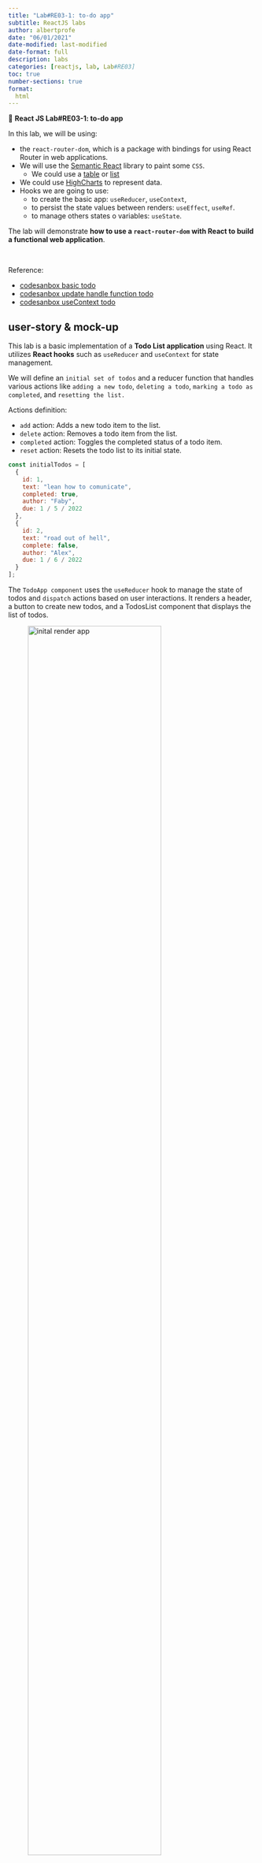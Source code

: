 ```yaml
---
title: "Lab#RE03-1: to-do app"
subtitle: ReactJS labs
author: albertprofe
date: "06/01/2021"
date-modified: last-modified
date-format: full
description: labs
categories: [reactjs, lab, Lab#RE03]
toc: true
number-sections: true
format:
  html
---
```


::: {.labs}
📘 **React JS Lab#RE03-1: to-do app**

In this lab, we will be using:

- the ``react-router-dom``, which is a package with bindings for using React Router in web applications.
- We will use the [Semantic React](https://react.semantic-ui.com/){.external} library to paint some `CSS`.
  - We could use a [table](https://react.semantic-ui.com/collections/table/){.external} or [list](https://react.semantic-ui.com/elements/list/){.exteranal}
- We could use [HighCharts](https://www.highcharts.com/){.external} to represent data.
- Hooks we are going to use:
  - to create the basic app: `useReducer`, `useContext`, 
  - to persist the state values between renders: `useEffect`, `useRef`.
  - to manage others states o variables: `useState`.

The lab will demonstrate **how to use a ``react-router-dom`` with React to build a functional web application**.
:::

</br>

Reference:

- [codesanbox basic todo](https://codesandbox.io/s/todo-app-1-oh3324){.external}
- [codesanbox update handle function todo](https://codesandbox.io/s/todo-app-1-update-1oqrbq){.external}
- [codesanbox useContext todo](https://codesandbox.io/s/todo-app-2-6cfpry){.external}


## user-story & mock-up

This lab is a basic implementation of a **Todo List application** using React. It utilizes **React hooks** such as `useReducer` and `useContext` for state management.

We will define an `initial set of todos` and a reducer function that handles various actions like `adding a new todo`, `deleting a todo`, `marking a todo as completed`, and `resetting the list.`

Actions definition:

- `add` action: Adds a new todo item to the list.
- ``delete`` action: Removes a todo item from the list.
- ``completed`` action: Toggles the completed status of a todo item.
- ``reset`` action: Resets the todo list to its initial state.

```js
const initialTodos = [
  {
    id: 1,
    text: "lean how to comunicate",
    completed: true,
    author: "Faby",
    due: 1 / 5 / 2022
  },
  {
    id: 2,
    text: "road out of hell",
    complete: false,
    author: "Alex",
    due: 1 / 6 / 2022
  }
];
```

The `TodoApp component` uses the `useReducer` hook to manage the state of todos and `dispatch` actions based on user interactions. It renders a header, a button to create new todos, and a TodosList component that displays the list of todos.

![inital render app](/images/reactjs/lab-re-3-1.png){width="80%"}

![calendar picker to set date](/images/reactjs/lab-re-3-2.png){width="80%"}

![creating new todos](/images/reactjs/lab-re-3-3.png){width="80%"}

## step-by-step code

### Project creation

::: {.column-margin}
![step-by-step cheatsheet](/images/reactjs/todo-app-reducer-context.png){width="30%"}
:::

First at all we create the React project with `Route` and `Semantic` css Library.

Then, the reducer component: `<ToDoApp />`.

It uses React's `useReducer` hook to manage the state of the todo items. The initial todos are predefined, and the app supports actions like adding a new todo, deleting a todo, and marking a todo as completed. The state of the todos is stored in an array.

We crete a placeholder `useReducer`:

```js
import { Button, Input, Checkbox } from "semantic-ui-react";
import { useReducer } from "react";

const initialTodos = [
  {
    id: 1,
    text: "lean how to comunicate",
    completed: true,
    author: "Faby",
    due: 1 / 5 / 2022
  },
  {
    id: 2,
    text: "road out of hell",
    complete: false,
    author: "Alex",
    due: 1 / 6 / 2022
  }
];

function reducer(state, action) {
  switch (action.type) {
    case "bla": {
      return;
    }
    case "blabla": {
      return;
    }
    default: {
      return state;
    }
  }};


export default function ToDoApp(){
    const [state, dispacher] = useReducer (reducer, initialTodos);

    return (
      <>
        <br />
        <span>ToDo</span>
        <Button>Delete</Button>
        <Input placeholder="Write something" />
        <Checkbox toggle />
        <br />
      </>
    );
};
```

### create new todo

Step-by-step new todo creation:

1. The `<Button>` component is rendered with an **onClick event handler**,
2. when the button is clicked, it **dispatches** an action of type `"add"` using the `dispatch` function
3. and calls the `reducer`.
4. The `reducer` executes a case `add` creating a new state.
5. As a new state is created,
6. a new render is painted.

::: {.column-margin}
![Highchart Pie example](/images/reactjs/lab-re-2-19.png){}
::::

```js
import { Button, Input, Checkbox } from "semantic-ui-react";
import { useReducer } from "react";

const initialTodos = [
  // todos objects
];

function reducer(state, action) {
  switch (action.type) {
     case "add": {
      return [
        ...state,
        {
          id: Date.now(),
          text: "",
          author: "",
          due: "",
          completed: false
        }
      ];
    }
    case "blabla": {
      return;
    }
    default: {
      return state;
    }
  }};


export default function ToDoApp(){
    const [state, dispatch] = useReducer(reducer, initialTodos);

    return (
      <>
      <div style={{margin: "40px"}}>        
        <br />
        <Button onClick={
          () => dispatch({ type: "add" })}>Create Todo</Button>
        <br />
        <span>todo id</span> {" "}
        <Button>Delete</Button>
        <Input placeholder="Write something" />
        <Checkbox toggle />
        <br />
        </div>

      </>
    );
};
```

The `<Button>` component is rendered with an **onClick event handler**. When the button is clicked, it **dispatches** an action of type `"add"` using the `dispatch` function and calls the `reducer`.

```js
  <Button onClick={() => dispatch({ type: "add" })}>Create Todo</Button>
```

In the reducer, the `spread` operator `(...state)` is used to create a new array that includes all the existing elements without mutating the original state.

```js
import { Button, Input, Checkbox } from "semantic-ui-react";
import { useReducer } from "react";

const initialTodos = [
  // todos objects
];

function reducer(state, action) {
  switch (action.type) {
     case "add": {
      return [
        ...state,
        {
          id: Date.now(),
          text: "",
          author: "",
          due: "",
          completed: false
        }
      ];
    }
    case "blabla": {
      return;
    }
    default: {
      return state;
    }
  }};


export default function ToDoApp(){
   // render
};
```

The `spread` operator `(...state)` is used <mark>to create a new array that includes all the elements from the existing state array. This is done to avoid mutating the original state.</mark>

A *new object is created* with the following properties:

- `id`: A unique identifier generated using `Date.now()`. This will ensure that each new item has a unique identifier.
- `text`: An empty string.
- `author`: An empty string.
- `due`: An empty string.
- `completed`: A boolean value set to false, indicating that the item is not completed.
  
The new object is then <mark>added to the end of the new array created at initial load using the spread operator (...state).</mark>

This ensures that the new item is appended to the existing items in the state array.

Finally, the updated array is returned from the reducer function, representing the new state with the newly added item.


### read and render todo


```js
import React, { useReducer } from "react";

const initialTodos = [
  // todos initial
];

function appReducer(state, action) {
  switch (action.type) {
    // cases
}

export default function TodoApp() {
  const [state, dispatch] = useReducer(appReducer, initialTodos);

  return (
    <>
      <h3>List: add, delete, complete and refresh</h3>
      <button onClick={() => dispatch({ type: "add" })}>
        Create Todo
      </button>{" "}
      <button>Clear Todo</button>
      <br /> <br />
      <div style={{ margin: "20px" }}>
        {state.map((item) => (
          <>
            <input type="checkbox"/>
            <input type="text" defaultValue={item.text} />{" "}
            <input type="text" defaultValue={item.author} />{" "}
            <input type="date" defaultValue={item.due} />{" "}
            <button>
              Delete
            </button>
            <br />
          </>
        ))}
      </div>
    </>
  );
}
```

We are going to **map over** our `state` and generating a list of `htmml` elements based on its contents.

::: {.column-margin}
[Mozilla map docs](https://developer.mozilla.org/en-US/docs/Web/JavaScript/Reference/Global_Objects/Array/map){.external}
:::

Within the mapping function, each item in the <mark>state array is rendered as a set of elements enclosed within an empty fragment `(<>...</>)`.<mark>

::: {.column-margin}
`(<>...</>)`: this is a common technique in `React` to group multiple elements without adding unnecessary wrapper elements to the `DOM`.
:::


For each `item` in the `state` array, the code generates the following elements:

- `<input type="checkbox">:` This is a `checkbox` input element.
  - The checked attribute is bound to the item.completed property, which presumably determines whether the `checkbox` should be checked or not.
- `<input type="text">`: Two text input elements are rendered, each with the `defaultValue` attribute bound:
  -  to `item.text` and 
  -  `item.author` respectively.
  -  These inputs display the default values of the corresponding text and author properties of the `item` object.
- `<input type="date">`: This is a date input element with the `defaultValue` attribute bound to `item.due`.
  - It displays the default due date value of the item object.
- `<button>`: A button element is rendered with the label "Delete".



### delete todo

We define the operation `delete`:

  - event `onClick` on button
  - case `delete` on reducer
  - reducer creates new state which triggers new render with new state

The `button` element, when clicked, **triggers** an action to delete an item. It uses an `onClick` `event` `handler` that `dispatches` <mark> a "delete" action with the item's ID as the payload,<mark> allowing the application to handle the deletion logic based on the dispatched action.


```js
  <Button
    onClick={() => dispatch({ type: "delete", payload: item.id })}>
    Delete
  </Button>
```
The reducer case statement for handling the "delete" action filters the state array based on the item's ID, removing the item with the matching ID from the state.

```js
function appReducer(state, action) {
  switch (action.type) {
    //.. other cases

    case "delete": {
      return state.filter((item) => item.id !== action.payload);
    }
    
    //.. other cases  
  }
}
```


### update ``chekbox`` todo

::: {.callout-note}
## JSX elements directly inside a map() call always need keys!
Keys tell React which array item each component corresponds to, so that it can match them up later. This becomes important if your array items can move (e.g. due to sorting), get inserted, or get deleted. A well-chosen key helps React infer what exactly has happened, and make the correct updates to the DOM tree.
:::

::: {.column-margin}
[Rendering Lists](https://react.dev/learn/rendering-lists#why-does-react-need-keys){.external} - 
[Why does React need keys?](https://react.dev/learn/rendering-lists#why-does-react-need-keys){.external}
:::

For example, ``React.Fragment`` and a key for our list:

```js
{state.map((item) => (
      <React.Fragment key={item.id}>
        
      </React.Fragment>
))}
```

We could update the ``complete`` field by using a event ``onChange`` that dispatchs as a payload the `item.id` with the ``completed`` type:


```js
 <input
    type="checkbox"
    checked={item.completed}
    onChange={
      () => dispatch({ type: "completed", payload: item.id })}
/>
```
And the reducer with the ``completed`` action:

```js
function appReducer(state, action) {
  switch (action.type) {
    // other cases
    case "completed": {
      return state.map((item) => {
        if (item.id === action.payload) {
          return {
            ...item,
            completed: !item.completed
          };
        }
        return item;
      });
    }
    // default case
}

```


### update ``input`` todo


We could update the ``input`` common fields -``text``, ``author``, ``due``- by creating a handler function ``handleUpdate``:

```js
const handleUpdate = (id, field, value) => {
    dispatch({
      type: "update",
      payload: {
        id,
        field,
        value
      }
    });
};
```

The inputs ``onChange``, now, will call the ``handleUpdate`` function with the ``field``:

```js
<input
  type="text"
  value={item.text}
  onChange={(e) => handleUpdate(item.id, "text", e.target.value)}
/>{" "}
<input
  type="text"
  value={item.author}
  onChange={(e) => handleUpdate(item.id, "author", e.target.value)}
/>{" "}
<input
  type="date"
  value={item.due}
  onChange={(e) => handleUpdate(item.id, "due", e.target.value)}
/>{" "}
```
And the reducer with the ``update`` action:

```js
function appReducer(state, action) {
  switch (action.type) {
    // other cases
    case "update": {
      const { id, field, value } = action.payload;
      return state.map((item) => {
        if (item.id === id) {
          return {
            ...item,
            [field]: value
          };
        }
        return item;
      });
    }
    // default case
}

```

::: {.column-margin}
An **object initializer** is a comma-delimited list of zero or more pairs of property names and associated values of an object, enclosed in curly braces `{}`.


`const { id, field, value } = action.payload;`


[Object_initializer](https://developer.mozilla.org/en-US/docs/Web/JavaScript/Reference/Operators/Object_initializer#computed_property_names){.external}
:::

### `useContext`, ``useEffect``, `useRef` todo

The ``useEffect``, ``useRef``, and ``useContext`` hooks are <mark>used to handle different aspects of state management and render lifecycle.</mark>

- ``useEffect``: is used to update the ``stateRef.current`` value whenever the state changes.
  - It ensures that the stateRef always holds the latest value of state.
  - The effect is triggered whenever the state dependency changes, which means it will run after every state update.

- ``useRef``: the ``stateRef`` variable is created using ``useRef``. <mark>It creates a mutable reference that persists across renders. </mark>
  - ``stateRef`` is used to hold the current value of state.
  - By using useRef, the value can be updated without causing a re-render, and it can be accessed inside the useEffect hook.

- ``useContext``:  the Context is created using ``React.createContext()``, and it is used to share the dispatch function with child components.
  - By wrapping the components inside ``<Context.Provider value={dispatch}>``, the dispatch function is made available to all components within the ``Context.Provider`` scope.
  - The child component, ``TodosList``, accesses the ``dispatch`` function using the ``useContext`` hook.

```js
function appReducer(state, action) {
  // ---
}

const Context = React.createContext();


export default function TodoApp() {
  const [state, dispatch] = useReducer(appReducer, initialTodos);
  const stateRef = useRef(state);

  useEffect(() => {
    stateRef.current = state;
  }, [state]);

  return (
    <Context.Provider value={dispatch}>
      <h3>List: add, delete, complete and refresh</h3>
      <button onClick={
        () => dispatch({ type: "add" })}>Create Todo</button>
      <br />
      <br />
      <TodosList items={stateRef.current} />
    </Context.Provider>
  );
}

function TodosList({ items }) {
  return items.map((item) => <TodoItem key={item.id} {...item} />);
}

}

function TodoItem({ id, completed, author, text, due }) {
  const dispatch = useContext(Context);
  //..
}
```

## Versions

 Code Version | Commit | Folder-Tree | Screeshoots |
| -- | -- | -- | -- |
| todoApp 0.0 | create project with route: [todoApp 0.0](https://github.com/AlbertProfe/CifoJava2023-2/tree/c269b2ad6704635e4e966676598fd23428d05bb7/todoapp){.external} | [initial tree-folder](/images/reactjs/lab-re-3-5.png){width="60%"} | [render home](/images/reactjs/lab-re-3-4.png){width="80%"} |
| todoApp 0.1 | create new todo: [todoApp 0.1](https://github.com/AlbertProfe/CifoJava2023-2/tree/96c8f427a889ccd8f32517c38ee1b8b6a2bd54ba/todoapp){.external} | - | [initial render](/images/reactjs/lab-re-3-7.png) - [todo created render](/images/reactjs/lab-re-3-8.png){width="80%"} |
| todoApp 0.2 | render todos, clear, delete todo: [todoApp 0.2](https://github.com/AlbertProfe/CifoJava2023-2/tree/9b1cc003788e3335ed04e6630b19e0a2b841c297/todoapp){.external} | - | [initial render](/images/reactjs/lab-re-3-9.png) - [todo created render](/images/reactjs/lab-re-3-10.png){width="80%"} |


<!--- navLinks -->
<br><br>
<div class=row>
<br>
<div class='column left previous'>
<br>
[{{< fa solid arrow-left >}} React JS: Lab#RE02-1](/reactjs/rjslab2.qmd)
<br>
</div>
<br>
<div class='column center'>
<br>
[{{< fa solid arrow-up >}} top](#top)
<br>
</div>
<br>
<div class='column right next'>
<br>
[React JS: Lab#RE03-2  {{< fa solid arrow-right >}}](/reactjs/rjslab3-2.qmd)
<br>
</div>
<br>
</div>
